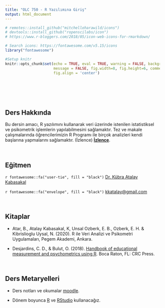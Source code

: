 ```yaml
---
title: "OLC 750 - R Yazılımına Giriş"
output: html_document
---
```


```r
# remotes::install_github("mitchelloharawild/icons")
# devtools::install_github("ropenscilabs/icon")
# https://www.r-bloggers.com/2018/05/icon-web-icons-for-rmarkdown/

# Search icons: https://fontawesome.com/v5.15/icons
library("fontawesome")

#Setup knitr
knitr::opts_chunk$set(echo = TRUE, eval = TRUE, warning = FALSE, background = "gray85",
                      message = FALSE, fig.width=8, fig.height=6, comment = NA,
                      fig.align = 'center')
```


<br>
<center>
</center>
<br>
<br>

## Ders Hakkında

Bu dersin amacı, R yazılımını kullanarak veri üzerinde istenilen istatistiksel ve psikometrik işlemlerin yapılabilmesini sağlamaktır. Tez ve makale çalışmalarında öğrencilerimizin R Programı ile birçok analizleri kendi başlarına yapmalarını sağlamaktır. 
(İzlence) [**İzlence**](OLC750_Izlence.html).

<br>

## Eğitmen

`r fontawesome::fa("user-tie", fill = "black")` [Dr. Kübra Atalay Kabasakal](https://avesis.hacettepe.edu.tr/katalay)


`r fontawesome::fa("envelope", fill = "black")` <kkatalay@gmail.com>

<br>

## Kitaplar

-  Atar, B., Atalay Kabasakal, K, Unsal Ozberk, E. B., Ozberk, E. H. & Kibrislioglu Uysal, N. (2020). R ile Veri Analizi ve Psikometri Uygulamaları, Pegem Akademi, Ankara.

- Desjardins, C. D., & Bulut, O. (2018). [Handbook of educational measurement and psychometrics using R](https://www.routledge.com/Handbook-of-Educational-Measurement-and-Psychometrics-Using-R/Desjardins-Bulut/p/book/9780367734671). Boca Raton, FL: CRC Press.



<br>

## Ders Metaryelleri

- Ders notları ve okumalar  [moodle](https://lisansustu.hacettepe.edu.tr/login/index.php). 

- Dönem boyunca [R](https://cran.r-project.org/) ve [RStudio](https://www.rstudio.com/) kullanacağız. 


<br>




